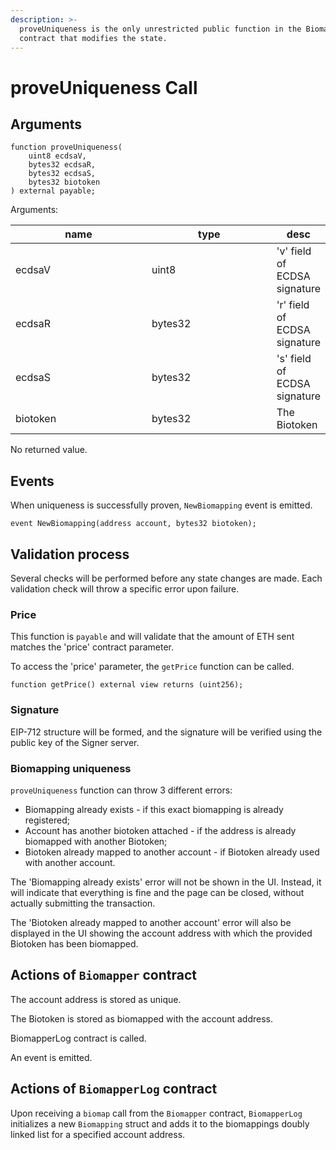 ```yaml
---
description: >-
  proveUniqueness is the only unrestricted public function in the Biomapper
  contract that modifies the state.
---
```



# proveUniqueness Call

## Arguments

```solidity
function proveUniqueness(
    uint8 ecdsaV,
    bytes32 ecdsaR,
    bytes32 ecdsaS,
    bytes32 biotoken
) external payable;
```

Arguments:

<table>
  <thead>
    <tr>
      <th width="214">name</th>
      <th width="194.33333333333331">type</th>
      <th>desc</th>
    </tr>
  </thead>
  <tbody>
    <tr>
      <td>ecdsaV</td>
      <td>uint8</td>
      <td>'v' field of ECDSA signature</td>
    </tr>
    <tr>
      <td>ecdsaR</td>
      <td>bytes32</td>
      <td>'r' field of ECDSA signature</td>
    </tr>
    <tr>
      <td>ecdsaS</td>
      <td>bytes32</td>
      <td>'s' field of ECDSA signature</td>
    </tr>
    <tr>
      <td>biotoken</td>
      <td>bytes32</td>
      <td>The Biotoken</td>
    </tr>
  </tbody>
</table>

No returned value.

## Events

When uniqueness is successfully proven, `NewBiomapping` event is emitted.

```solidity
event NewBiomapping(address account, bytes32 biotoken);
```

## Validation process

Several checks will be performed before any state changes are made. Each validation check will throw a specific error upon failure.

### Price

This function is `payable` and will validate that the amount of ETH sent matches the 'price' contract parameter.

To access the 'price' parameter, the `getPrice` function can be called.

```solidity
function getPrice() external view returns (uint256);
```

### Signature

EIP-712 structure will be formed, and the signature will be verified using the public key of the Signer server.

### Biomapping uniqueness

`proveUniqueness` function can throw 3 different errors:

- Biomapping already exists - if this exact biomapping is already registered;
- Account has another biotoken attached - if the address is already biomapped with another Biotoken;
- Biotoken already mapped to another account - if Biotoken already used with another account.

The 'Biomapping already exists' error will not be shown in the UI. Instead, it will indicate that everything is fine and the page can be closed, without actually submitting the transaction.

The 'Biotoken already mapped to another account' error will also be displayed in the UI showing the account address with which the provided Biotoken has been biomapped.

## Actions of `Biomapper` contract

The account address is stored as unique.

The Biotoken is stored as biomapped with the account address.

BiomapperLog contract is called.

An event is emitted.

## Actions of `BiomapperLog` contract

Upon receiving a `biomap` call from the `Biomapper` contract, `BiomapperLog` initializes a new `Biomapping` struct and adds it to the biomappings doubly linked list for a specified account address.
